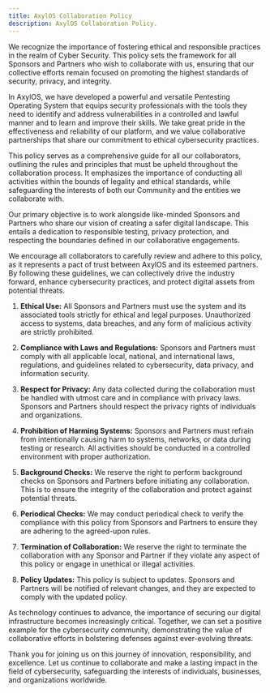 ```yaml
---
title: AxylOS Collaboration Policy
description: AxylOS Collaboration Policy.
---
```


We recognize the importance of fostering ethical and responsible practices in the realm of Cyber Security. This policy sets the framework for all Sponsors and Partners who wish to collaborate with us, ensuring that our collective efforts remain focused on promoting the highest standards of security, privacy, and integrity.

In AxylOS, we have developed a powerful and versatile Pentesting Operating System that equips security professionals with the tools they need to identify and address vulnerabilities in a controlled and lawful manner and to learn and improve their skills. We take great pride in the effectiveness and reliability of our platform, and we value collaborative partnerships that share our commitment to ethical cybersecurity practices.

This policy serves as a comprehensive guide for all our collaborators, outlining the rules and principles that must be upheld throughout the collaboration process. It emphasizes the importance of conducting all activities within the bounds of legality and ethical standards, while safeguarding the interests of both our Community and the entities we collaborate with.

Our primary objective is to work alongside like-minded Sponsors and Partners who share our vision of creating a safer digital landscape. This entails a dedication to responsible testing, privacy protection, and respecting the boundaries defined in our collaborative engagements.

We encourage all collaborators to carefully review and adhere to this policy, as it represents a pact of trust between AxylOS and its esteemed partners. By following these guidelines, we can collectively drive the industry forward, enhance cybersecurity practices, and protect digital assets from potential threats.

1. **Ethical Use:** All Sponsors and Partners must use the system and its associated tools strictly for ethical and legal purposes. Unauthorized access to systems, data breaches, and any form of malicious activity are strictly prohibited.

2. **Compliance with Laws and Regulations:** Sponsors and Partners must comply with all applicable local, national, and international laws, regulations, and guidelines related to cybersecurity, data privacy, and information security.

3. **Respect for Privacy:** Any data collected during the collaboration must be handled with utmost care and in compliance with privacy laws. Sponsors and Partners should respect the privacy rights of individuals and organizations.

4. **Prohibition of Harming Systems:** Sponsors and Partners must refrain from intentionally causing harm to systems, networks, or data during testing or research. All activities should be conducted in a controlled environment with proper authorization.

5. **Background Checks:** We reserve the right to perform background checks on Sponsors and Partners before initiating any collaboration. This is to ensure the integrity of the collaboration and protect against potential threats.

6. **Periodical Checks:** We may conduct periodical check to verify the compliance with this policy from Sponsors and Partners to ensure they are adhering to the agreed-upon rules.

7. **Termination of Collaboration:** We reserve the right to terminate the collaboration with any Sponsor and Partner if they violate any aspect of this policy or engage in unethical or illegal activities.

8. **Policy Updates:** This policy is subject to updates. Sponsors and Partners will be notified of relevant changes, and they are expected to comply with the updated policy.

As technology continues to advance, the importance of securing our digital infrastructure becomes increasingly critical. Together, we can set a positive example for the cybersecurity community, demonstrating the value of collaborative efforts in bolstering defenses against ever-evolving threats.

Thank you for joining us on this journey of innovation, responsibility, and excellence. Let us continue to collaborate and make a lasting impact in the field of cybersecurity, safeguarding the interests of individuals, businesses, and organizations worldwide.
